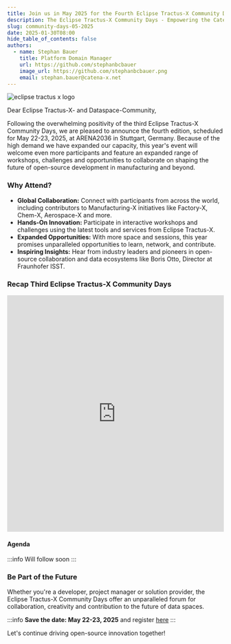 ```yaml
---
title: Join us in May 2025 for the Fourth Eclipse Tractus-X Community Days!
description: The Eclipse Tractus-X Community Days - Empowering the Catena-X Data Space
slug: community-days-05-2025
date: 2025-01-30T08:00
hide_table_of_contents: false
authors:
  - name: Stephan Bauer
    title: Platform Domain Manager
    url: https://github.com/stephanbcbauer
    image_url: https://github.com/stephanbcbauer.png
    email: stephan.bauer@catena-x.net
---
```



![eclipse tractus x logo](@site/static/img/tractus-x-community-days-24-12.png)

Dear Eclipse Tractus-X- and Dataspace-Community,

Following the overwhelming positivity of the third Eclipse Tractus-X Community Days, we are pleased to announce the fourth edition, scheduled for May 22-23, 2025,
at ARENA2036 in Stuttgart, Germany. Because of the high demand we have expanded our capacity, this year's event will welcome even more participants and feature an
expanded range of workshops, challenges and opportunities to collaborate on shaping the future of open-source development in manufacturing and beyond.

<!--truncate-->

### Why Attend?

- **Global Collaboration:** Connect with participants from across the world, including contributors to Manufacturing-X initiatives like Factory-X, Chem-X, Aerospace-X and more.
- **Hands-On Innovation:** Participate in interactive workshops and challenges using the latest tools and services from Eclipse Tractus-X.
- **Expanded Opportunities:** With more space and sessions, this year promises unparalleled opportunities to learn, network, and contribute.
- **Inspiring Insights:** Hear from industry leaders and pioneers in open-source collaboration and data ecosystems like Boris Otto, Director at Fraunhofer ISST.

### Recap Third Eclipse Tractus-X Community Days

<iframe width="100%" height="550" src="https://www.youtube.com/embed/IBv8PsCS0E8" title="YouTube video player"
        frameborder="0"
        allow="accelerometer; autoplay; clipboard-write; encrypted-media; gyroscope; picture-in-picture; web-share"
        referrerpolicy="strict-origin-when-cross-origin" allowfullscreen></iframe>

#### Agenda

:::info
Will follow soon
:::

### Be Part of the Future

Whether you're a developer, project manager or solution provider, the Eclipse Tractus-X Community Days offer an unparalleled forum for collaboration, creativity and contribution
to the future of data spaces.

:::info
**Save the date: May 22-23, 2025** and register [here](https://eveeno.com/272304835)
:::

Let's continue driving open-source innovation together!
